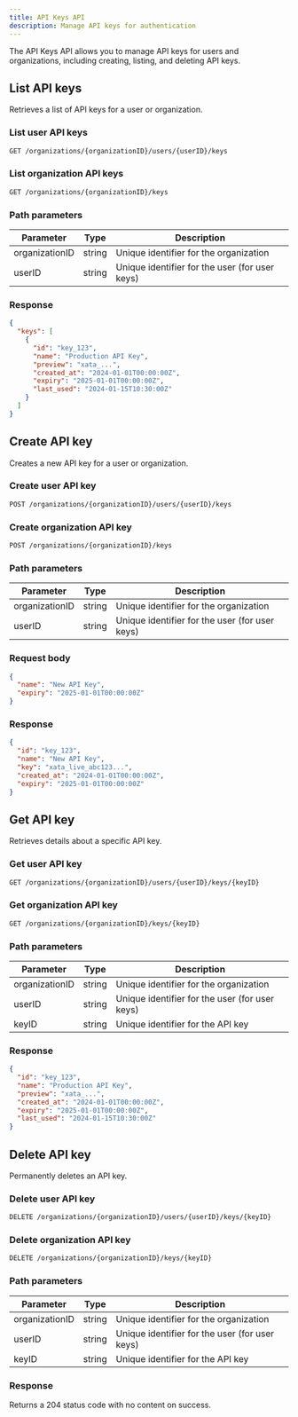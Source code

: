 ```yaml
---
title: API Keys API
description: Manage API keys for authentication
---
```


The API Keys API allows you to manage API keys for users and organizations, including creating, listing, and deleting API keys.

## List API keys

Retrieves a list of API keys for a user or organization.

### List user API keys

```bash
GET /organizations/{organizationID}/users/{userID}/keys
```

### List organization API keys

```bash
GET /organizations/{organizationID}/keys
```

### Path parameters

| Parameter | Type | Description |
|-----------|------|-------------|
| organizationID | string | Unique identifier for the organization |
| userID | string | Unique identifier for the user (for user keys) |

### Response

```json
{
  "keys": [
    {
      "id": "key_123",
      "name": "Production API Key",
      "preview": "xata_...",
      "created_at": "2024-01-01T00:00:00Z",
      "expiry": "2025-01-01T00:00:00Z",
      "last_used": "2024-01-15T10:30:00Z"
    }
  ]
}
```

## Create API key

Creates a new API key for a user or organization.

### Create user API key

```bash
POST /organizations/{organizationID}/users/{userID}/keys
```

### Create organization API key

```bash
POST /organizations/{organizationID}/keys
```

### Path parameters

| Parameter | Type | Description |
|-----------|------|-------------|
| organizationID | string | Unique identifier for the organization |
| userID | string | Unique identifier for the user (for user keys) |

### Request body

```json
{
  "name": "New API Key",
  "expiry": "2025-01-01T00:00:00Z"
}
```

### Response

```json
{
  "id": "key_123",
  "name": "New API Key",
  "key": "xata_live_abc123...",
  "created_at": "2024-01-01T00:00:00Z",
  "expiry": "2025-01-01T00:00:00Z"
}
```

## Get API key

Retrieves details about a specific API key.

### Get user API key

```bash
GET /organizations/{organizationID}/users/{userID}/keys/{keyID}
```

### Get organization API key

```bash
GET /organizations/{organizationID}/keys/{keyID}
```

### Path parameters

| Parameter | Type | Description |
|-----------|------|-------------|
| organizationID | string | Unique identifier for the organization |
| userID | string | Unique identifier for the user (for user keys) |
| keyID | string | Unique identifier for the API key |

### Response

```json
{
  "id": "key_123",
  "name": "Production API Key",
  "preview": "xata_...",
  "created_at": "2024-01-01T00:00:00Z",
  "expiry": "2025-01-01T00:00:00Z",
  "last_used": "2024-01-15T10:30:00Z"
}
```

## Delete API key

Permanently deletes an API key.

### Delete user API key

```bash
DELETE /organizations/{organizationID}/users/{userID}/keys/{keyID}
```

### Delete organization API key

```bash
DELETE /organizations/{organizationID}/keys/{keyID}
```

### Path parameters

| Parameter | Type | Description |
|-----------|------|-------------|
| organizationID | string | Unique identifier for the organization |
| userID | string | Unique identifier for the user (for user keys) |
| keyID | string | Unique identifier for the API key |

### Response

Returns a 204 status code with no content on success. 